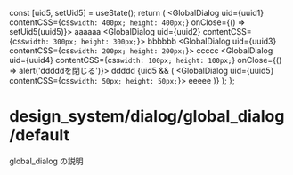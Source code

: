 

  const [uid5, setUid5] = useState();
  return (
    <RecoilRoot>
      <GlobalDialog
        uid={uuid1}
        contentCSS={css`
          width: 400px;
          height: 400px;
        `}
        onClose={() => setUid5(uuid5)}>
        aaaaaa
      </GlobalDialog>
      <GlobalDialog
        uid={uuid2}
        contentCSS={css`
          width: 300px;
          height: 300px;
        `}>
        bbbbbb
      </GlobalDialog>
      <GlobalDialog
        uid={uuid3}
        contentCSS={css`
          width: 200px;
          height: 200px;
        `}>
        ccccc
      </GlobalDialog>
      <GlobalDialog
        uid={uuid4}
        contentCSS={css`
          width: 100px;
          height: 100px;
        `}
        onClose={() => alert('dddddを閉じる')}>
        ddddd
      </GlobalDialog>
      {uid5 && (
        <GlobalDialog
          uid={uuid5}
          contentCSS={css`
            width: 50px;
            height: 50px;
          `}>
          eeeee
        </GlobalDialog>
      )}
    </RecoilRoot>
  );
};

<Meta title="design_system/dialog/global_dialog/default" component={Component} />

# design_system/dialog/global_dialog/default

global_dialog の説明

<Story name="default" args={{}}></Story>

<Source>
  <Component />
</Source>

<Props story="default" />
